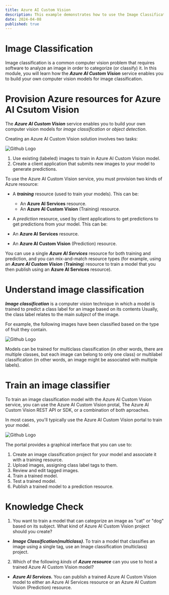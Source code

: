 ```yaml
---
title: Azure AI Custom Vision
description: This example demonstrates how to use the Image Classification model to classify images.
date: 2024-04-08
published: true
---
```


# Image Classification

Image classification is a common computer vision problem that requires software to analyze an image in order to categorize (or classify) it. In this module, you will learn how the **_Azure AI Custom Vision_** service enables you to build your own computer vision models for image classification.

# Provision Azure resources for Azure AI Csutom Vision

The **_Azure AI Custom Vision_** service enables you to build your own computer vision models for _image classification_ or _object detection_.

Creating an Azure AI Custom Vision solution involves two tasks:

![Github Logo](https://learn.microsoft.com/en-us/training/wwl-data-ai/classify-images/media/image-classification.png)

1. Use existing (labeled) images to train in Azure AI Custom Vision model.
2. Create a client application that submits new images to your model to generate predictions.

To use the Azure AI Custom Vision service, you must provision two kinds of Azure resource:

- A **_training_** resource (used to train your models). This can be:

  - An **Azure AI Services** resource.
  - An **Azure AI Custom Vision** (Training) resource.

- A _prediction_ resource, used by client applications to get predictions to get predictions from your model. This can be:

- An **Azure AI Services** resource.
- An **Azure AI Custom Vision** (Prediction) resource.

You can use a single **_Azure AI Services_** resource for both training and prediction, and you can mix-and-match resource types (for example, using an **_Azure AI Custom Vision_** (**Training**) resource to train a model that you then publish using an **Azure AI Services** resource).

# Understand image classification

**_Image classification_** is a computer vision technique in which a model is trained to predict a class label for an image based on its contents Usually, the class label relates to the main _subject_ of the image.

For example, the following images have been classified based on the type of fruit they contain.

![Github Logo](https://learn.microsoft.com/en-us/training/wwl-data-ai/classify-images/media/classified-fruit.png)

Models can be trained for multiclass classification (in other words, there are multiple classes, but each image can belong to only one class) or multilabel classification (in other words, an image might be associated with multiple labels).

# Train an image classifier

To train an image classification model with the Azure AI Custom Vision service, you can use the Azure AI Custom Vision protal, The Azure AI Custom Vision REST API or SDK, or a combination of both aproaches.

In most cases, you'll typically use the Azure AI Custom Vision portal to train your model.

![Github Logo](https://learn.microsoft.com/en-us/training/wwl-data-ai/classify-images/media/classified-fruit.png)

The portal provides a graphical interface that you can use to:

1. Create an image classification project for your model and associate it with a training resource.
2. Upload images, assigning class label tags to them.
3. Review and edit tagged images.
4. Train a trained model.
5. Test a trained model.
6. Publish a trained model to a prediction resource.

# Knowledge Check

1. You want to train a model that can categorize an image as "cat" or "dog" based on its subject. What kind of Azure AI Custom Vision project should you create?

- **_Image Classification(multiclass)_**. To train a model that classifies an image using a single tag, use an Image classification (multiclass) project.

2. Which of the following _kinds_ of **_Azure resource_** can you use to host a trained Azure AI Custom Vision model?

- **_Azure AI Services._** You can publish a trained Azure AI Custom Vision model to either an Azure AI Services resource or an Azure AI Custom Vision (Prediction) resource.

